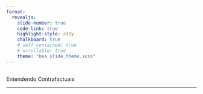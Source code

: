 ```yaml
---
format: 
  revealjs:
    slide-number: true
    code-link: true
    highlight-style: a11y
    chalkboard: true
    # self-contained: true
    # scrollable: true
    theme: "bea_slide_theme.scss"
---
```


##  {#contrafactuais data-menu-title="Contrafactuais"}

[Entendendo Contrafactuais]{.slide-title}

<hr>
